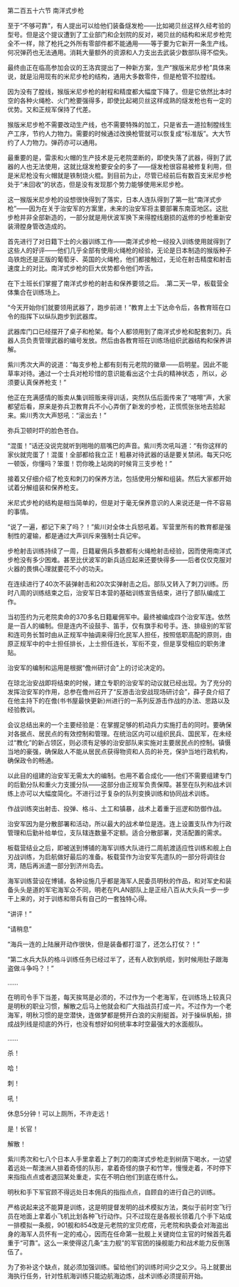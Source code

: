

第二百五十六节 南洋式步枪

至于“不够可靠”，有人提出可以给他们装备燧发枪――比如褐贝丝这样久经考验的型号。但是这个提议遭到了工业部门和企划院的反对，褐贝丝的结构和米尼步枪完全不一样，除了枪托之外所有零部件都不能通用――等于要为它新开一条生产线。何况弹药也无法通用。消耗大量额外的资源和人力支出去武装少数部队得不偿失。

最终由正在临高参加会议的王洛宾提出了一种新方案，生产“猴版米尼步枪”具体来说，就是沿用现有的米尼步枪的结构，通用大多数零件，但是枪管不拉膛线。

因为没有了膛线，猴版米尼步枪的射程和精度都大幅度下降了。但是它依然比本时空的各种火绳枪、火门枪要强得多，即使比起褐贝丝这样成熟的燧发枪也有一定的优势。又和正规军保持了代差。

猴版米尼步枪不需要改动生产线，也不需要特殊的加工，只是省去一道拉制膛线生产工序，节约人力物力。需要的时候通过改换枪管就可以恢复成“标准版”。大大节约了人力物力。弹药亦可以通用。

最重要的是，雷汞和火帽的生产技术是元老院垄断的，即使失落了武器，得到了武器的人也无法使用，这就比燧发枪要安全的多了――燧发枪很容易被修复利用，但是米尼枪没有火帽就是铁制烧火棍。到目前为止，尽管已经前后有数百支米尼步枪处于“未回收”的状态，但是没有发现那个势力能够使用米尼步枪。

这一猴版米尼步枪的设想很快得到了落实，日本人连队得到了第一批“南洋式步枪”――因为在关于治安军的方案里，未来的治安军将主要部署东南亚地区。这批步枪并非全部新造的，一部分就是用伏波军换下来得膛线磨损的返修的步枪重新安装滑膛身管改造成的。

首先进行了对日籍下士的火器训练工作――南洋式步枪一经投入训练使用就得到了这些人的好评――他们几乎全部有使用火绳枪的经验，无论是日本制造的猴版种子岛铁炮还是正版的葡萄牙、英国的火绳枪，他们都接触过，无论在射击精度和射击速度上的对比。南洋式步枪的巨大优势都令他们咋舌。

在下士班长们掌握了南洋式步枪的射击和保养要领之后。 .第二天一早，板载营全体集合在训练场上。

“今天开始你们就要领用武器了，跑步前进！”教育上士下达命令后，各教育班在口令的指挥下以纵队跑步到武器库。

武器库门口已经摆开了桌子和枪架。每个人都领用到了南洋式步枪和配套刺刀。兵器人员负责管理武器的编号发放。然后由各教育班在训练场组织武器结构和保养讲解。

紫川秀次大声的说道：“每支步枪上都有刻有元老院的徽章――启明星。因此不能草率对待。通过一个士兵对枪珍惜的意识能看出这个士兵的精神状态 ，所以，必须要认真保养枪支！”

他正在充满感情的贩卖从集训班贩来得训话，突然队伍后面传来了“喀嚓”声，大家都望后看，原来是弥兵卫教育兵不小心弄倒了新发的步枪，正慌慌张张地去拾起来。紫川秀次大声怒吼：“滚出去！”

弥兵卫顿时吓的脸色苍白。

“混蛋！”话还没说完就听到啪啪的扇嘴巴的声音。紫川秀次吼叫道：“有你这样的家伙就完蛋了！混蛋！全部都给我立正！粗暴对待武器的话是要关禁闭。每天只吃一顿饭，你懂吗？笨蛋！罚你晚上站岗的时候背三支步枪！”

接着又仔细介绍了枪支和刺刀的保养方法，包括使用分解和组装。然后大家都开始试着分解组装和保养枪支。

米尼式步枪的结构是相当简单的，但是对于毫无保养意识的人来说还是一件不容易的事情。

“说了一遍，都记下来了吗？！”紫川对全体士兵怒吼着。军营里所有的教育都是强制性的灌输，都是通过大声训斥来强制士兵记牢。

步枪射击训练持续了一周，日籍雇佣兵多数都有火绳枪射击经验，因而使用南洋式步枪没有多少困难。甚至比伏波军的新兵适应起来还要快得多――后者仅仅克服对火器的畏惧心理就要花不小的功夫。

在连续进行了40次不装弹射击和20次实弹射击之后。部队又转入了刺刀训练。历时八周的训练结束之后，治安军日本营的基础训练宣告结束，进行了部队编成工作。

当初签约为元老院卖命的370多名日籍雇佣军中。最终被编成四个治安军连。依然是一百人的编制。但是连内不设鼓手、笛手，仅有旗手和号手。连、排级别的军官和连司务长暂时由从正规军中抽调来得归化民军人担任，按照低职高配的原则，由原正规军中的中士担任排长，上士担任连长，军衔不变，但是享受相应的职务津贴。

治安军的编制和运用是根据“儋州研讨会”上的讨论决定的。

在琼北治安战即将结束的时候，建立专职的治安军的动议就已经出现。为了充分的发挥治安军的作用，总参在儋州召开了“反游击治安战现场研讨会”，薛子良介绍了在他主持下的在儋(书书屋最快更新)州进行的一系列反游击作战的办法、思路以及经验教训。

会议总结出来的一个主要经验是：在掌握足够的机动兵力实施打击的同时。要确保对各据点、居民点的有效控制和管理。在统治区内可以组织民兵、国民军，在未经过“教化”的新占领区，则必须有足够的治安部队来实施对主要居民点的控制。镇慑当地的豪强，确保敌人不能从居民点获得物资和人员的补充，保护当地行政机构，确保政令的畅通。

以此目的组建的治安军无需太大的编制。也用不着合成化――他们不需要组建专门的后勤分队和重火力支援分队――这部分由正规军负责保障。甚至在队列和战术训练上亦可以大幅度简化。不进行过于复杂的队列变换训练和协同战术训练。

作战训练突出射击、投弹、格斗、土工和镇暴，战术上着重于巡逻和防御作战。

治安军因为是分散部署和活动，所以最大的战术单位是连。连上设置支队作为行政管理和后勤补给单位，支队辖连数量不定额。适合分散部署，灵活配置的需求。

板载营结业之后，即被送到博铺的海军训练大队进行二周航渡适应性训练和舰上白刃战训练，为启航做好最后的准备。板载营作为治安军先遣队的一部分将调往台湾，随后再派遣一部分到济州岛去。

海军训练营设在博铺，各种设施几乎都是海军人民委员明秋的作品，和对军史和装备头头是道的军宅海军众不同，明老在PLAN部队上是正经八百从大头兵一步一步干上来的，对于训练和带兵有自己的一套独特心得。

“讲评！”

“请稍息”

“海兵一连的上陆展开动作很快，但是装备都打湿了，还怎么打仗？！”

“第二水兵大队的格斗训练任务已经过半了，还有人砍到帆缆，到时候用肚子跟海盗做斗争吗？！”

……

在明司令手下当差，每天挨骂是必须的，不过作为一个老海军，在训练场上较真只是明秋的职业习惯，解散之后马上他就会和广大指战员打成一片。不过作为一个老海军，明秋习惯的是空潜快，连做梦都是劈开白浪的尖削艇首。对于操纵帆船，排成战列线是彻底的外行，也没有想好如何统率本时空最强大的水面舰队。

……

杀！

哈！

刺！

吼！

休息5分钟！可以上厕所，不许走远！

是！长官！

解散！

紫川秀次和七八个日本人手里拿着上了刺刀的南洋式步枪走到树荫下喝水，一边望着远处一帮澳洲人排着奇怪的队形，拿着奇怪的旗子和竹竿，慢慢走着，不时停下来指指点点或者退回某处重走，实在不明白他们到底在练什么。

明秋和手下军官顾不得远处日本佣兵的指指点点，自顾自的进行自己的训练。

严格说起来这不能算是训练，这是明提督发明的战术模拟方法，类似于前时空飞行员在地面上拿着小飞机比划各种飞行动作。只不过现在是各舰长领着几个手下站成一排模拟一条舰，901舰和854改是元老院的宝贝疙瘩，元老院和执委会对海盗出身的海军人员怀有一定的戒心，因而在任命第一批舰上关键岗位主官的时候首先着重于“可靠”。这么一来使得这几条“主力舰”的军官团的操舰能力和战术能力反倒落伍了。

为了弥补这个缺点，就必须加强训练。留给他们的训练时间少之又少。马上就要出海执行任务，针对性航海训练只能边航海边炼，战术训练必须提前开始。

